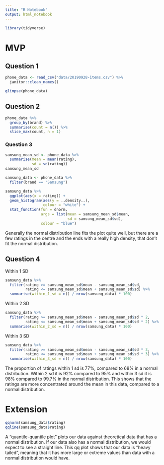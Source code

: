 ```yaml
---
title: "R Notebook"
output: html_notebook
---
```


```r
library(tidyverse)
```

# MVP

## Question 1

```r
phone_data <- read_csv("data/20190928-items.csv") %>% 
  janitor::clean_names()
```

```r
glimpse(phone_data)
```

## Question 2

```r
phone_data %>% 
  group_by(brand) %>% 
  summarise(count = n()) %>% 
  slice_max(count, n = 1)
```

### Question 3

```r
samsung_mean_sd <- phone_data %>% 
  summarise(mean = mean(rating),
            sd = sd(rating))
samsung_mean_sd
```

```r
samsung_data <- phone_data %>% 
  filter(brand == "Samsung")

samsung_data %>% 
  ggplot(aes(x = rating)) +
  geom_histogram(aes(y = ..density..),
                 colour = "white") +
  stat_function(fun = dnorm,
                args = list(mean = samsung_mean_sd$mean, 
                            sd = samsung_mean_sd$sd),
                colour = "blue")
```

Generally the normal distribution line fits the plot quite well, but there are 
a few ratings in the centre and the ends with a really high density, that don't 
fit the normal distribution.

## Question 4

Within 1 SD

```r
samsung_data %>%
  filter(rating >= samsung_mean_sd$mean - samsung_mean_sd$sd,
         rating <= samsung_mean_sd$mean + samsung_mean_sd$sd) %>% 
  summarise(within_1_sd = n() / nrow(samsung_data) * 100)
```

Within 2 SD

```r
samsung_data %>%
  filter(rating >= samsung_mean_sd$mean - samsung_mean_sd$sd * 2,
         rating <= samsung_mean_sd$mean + samsung_mean_sd$sd * 2) %>% 
  summarise(within_2_sd = n() / nrow(samsung_data) * 100)
```

Within 3 SD

```r
samsung_data %>%
  filter(rating >= samsung_mean_sd$mean - samsung_mean_sd$sd * 3,
         rating <= samsung_mean_sd$mean + samsung_mean_sd$sd * 3) %>% 
  summarise(within_3_sd = n() / nrow(samsung_data) * 100)
```

The proportion of ratings within 1 sd is 77%, compared to 68% in a normal 
distribution. Within 2 sd it is 92% compared to 95% and within 3 sd it is 98% 
compared to 99.7% in the normal distribution. This shows that the ratings are
more concentrated around the mean in this data, compared to a normal 
distribution.

# Extension

```r
qqnorm(samsung_data$rating)
qqline(samsung_data$rating)
```

A "quantile-quantile plot" plots our data against theoretical data that has a 
normal distribution. If our data also has a normal distribution, we would expect
to see a straight line. This qq plot shows that our data is "heavy tailed",
meaning that it has more large or extreme values than data with a normal
distribution would have. 